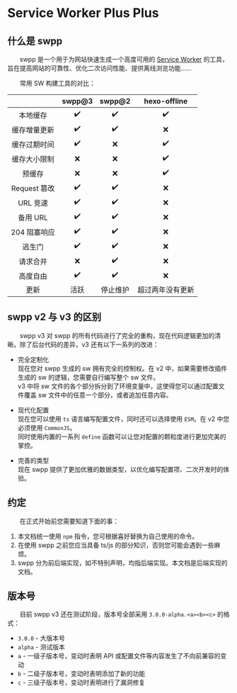 # Service Worker Plus Plus

## 什么是 swpp

&emsp;&emsp;swpp 是一个用于为网站快速生成一个高度可用的 [Service Worker](https://developer.mozilla.org/zh-CN/docs/Web/API/ServiceWorker) 的工具，旨在提高网站的可靠性、优化二次访问性能、提供离线浏览功能……

&emsp;&emsp;常用 SW 构建工具的对比：

|            | swpp@3 | swpp@2 | hexo-offline |
|:----------:|:------:|:------:|:------------:|
|    本地缓存    |   ✔️   |   ✔️   |      ✔️      |
|   缓存增量更新   |   ✔️   |   ✔️   |      ❌       |
|   缓存过期时间   |   ✔️   |   ❌    |      ✔️      |
|   缓存大小限制   |   ❌    |   ❌    |      ✔️      |
|    预缓存     |   ❌    |   ❌    |      ✔️      |
| Request 篡改 |   ✔️   |   ✔️   |      ❌       |
|   URL 竞速   |   ✔️   |   ✔️   |      ❌       |
|   备用 URL   |   ✔️   |   ✔️   |      ❌       |
|  204 阻塞响应  |   ✔️   |   ✔️   |      ❌       |
|    逃生门     |   ✔️   |   ✔️   |      ❌       |
|    请求合并    |   ❌    |   ✔️   |      ❌       |
|    高度自由    |   ✔️   |   ✔️   |      ❌       |
|     更新     |   活跃   |  停止维护  |   超过两年没有更新   |

## swpp v2 与 v3 的区别

&emsp;&emsp;swpp v3 对 swpp 的所有代码进行了完全的重构，现在代码逻辑更加的清晰。除了后台代码的差异，v3 还有以下一系列的改进：

- 完全定制化<br/>
  现在您对 swpp 生成的 sw 拥有完全的控制权。在 v2 中，如果需要修改插件生成的 sw 的逻辑，您需要自行编写整个 sw 文件。<br/>
  v3 中将 sw 文件的各个部分拆分到了环境变量中，这使得您可以通过配置文件覆盖 sw 文件中的任意一个部分，或者追加任意内容。

- 现代化配置<br/>
  现在您可以使用 `ts` 语言编写配置文件，同时还可以选择使用 `ESM`。在 v2 中您必须使用 `CommonJS`。<br/>
  同时使用内置的一系列 `define` 函数可以让您对配置的颗粒度进行更加完美的掌控。

- 完善的类型<br/>
  现在 swpp 提供了更加优雅的数据类型，以优化编写配置项、二次开发时的体验。

## 约定

&emsp;&emsp;在正式开始前您需要知道下面的事：

1. 本文档统一使用 `npm` 指令，您可根据喜好替换为自己使用的命令。
2. 在使用 swpp 之前您应当具备 ts/js 的部分知识，否则您可能会遇到一些麻烦。
3. swpp 分为前后端实现，如不特别声明，均指后端实现。本文档是后端实现的文档。

## 版本号

&emsp;&emsp;目前 swpp v3 还在测试阶段，版本号全部采用 `3.0.0-alpha.<a><b><c>` 的格式：

+ `3.0.0` - 大版本号
+ `alpha` - 测试版本
+ `a` - 一级子版本号，变动时表明 API 或配置文件等内容发生了不向前兼容的变动
+ `b` - 二级子版本号，变动时表明添加了新的功能
+ `c` - 三级子版本号，变动时表明进行了漏洞修复